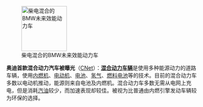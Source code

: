 [[File:BMW Vision Dynamics.JPG|120px|left|柴电混合的BMW未来效能动力车]]

'''奥迪首款混合动力汽车被曝光'''（[http://reviews.cnet.com/8301-31166_7-20022544-271.html?tag=mncol;title CNet]）：'''[[混合动力车辆]]'''是使用多种能源动力的道路车辆，使用[[内燃机]]、[[电动机]]、[[电池]]、[[氢气]]、[[燃料电池]]等的技术。目前的混合动力车多数以电动机推动，能源则来自电池及内燃机。混合动力车多数无需从电网上充电，但是消耗[[汽油]]较少，而加速表现却较佳。被视为比普通由内燃引擎发动车辆较为环保的选择。